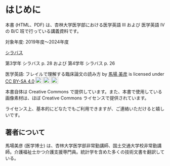 # はじめに {.unnumbered}

本書 (HTML、PDF) は、杏林大学医学部における医学英語 III および 医学英語 IV の B/C 班で行っている講義資料です。

対象年度: 2019年度〜2024年度

[シラバス](https://www.kyorin-u.ac.jp/univ/faculty/medicine/education/subjects/)

第3学年 シラバス p. 28 および 第4学年 シラバス p. 26

```{=html}
<p xmlns:cc="http://creativecommons.org/ns#" xmlns:dct="http://purl.org/dc/terms/"><span property="dct:title"> 医学英語: フレイルで理解する臨床論文の読み方</span> by <a rel="cc:attributionURL dct:creator" property="cc:attributionName" href="https://orcid.org/0000-0001-7034-9724">馬場 美彦</a> is licensed under <a href="https://creativecommons.org/licenses/by-sa/4.0/?ref=chooser-v1" target="_blank" rel="license noopener noreferrer" style="display:inline-block;">CC BY-SA 4.0<img style="height:22px!important;margin-left:3px;vertical-align:text-bottom;" src="https://mirrors.creativecommons.org/presskit/icons/cc.svg?ref=chooser-v1" alt=""><img style="height:22px!important;margin-left:3px;vertical-align:text-bottom;" src="https://mirrors.creativecommons.org/presskit/icons/by.svg?ref=chooser-v1" alt=""><img style="height:22px!important;margin-left:3px;vertical-align:text-bottom;" src="https://mirrors.creativecommons.org/presskit/icons/sa.svg?ref=chooser-v1" alt=""></a></p>
```
```{=latex}
医学英語: フレイルで理解する臨床論文の読み方 © 2024 by 馬場 美彦 is licensed under CC BY-SA 4.0
\includegraphics[width=0.05\textwidth]{img/cc.png}
\includegraphics[width=0.05\textwidth]{img/by.png}
\includegraphics[width=0.05\textwidth]{img/sa.png}
```

本書自体は Creative Commons で提供しています。また、本書で使用している画像素材は、ほぼ Creative Commons ライセンスで提供されています。

ライセンス上、基本的にどなたでもご利用できますが、ご連絡いただけると嬉しいです。


## 著者について {.unnumbered}

馬場美彦 (医学博士) は、杏林大学医学部非常勤講師、国土交通大学校非常勤講師。介護福祉士かつ介護支援専門員。統計学を含めた多くの技術文書を翻訳している。

